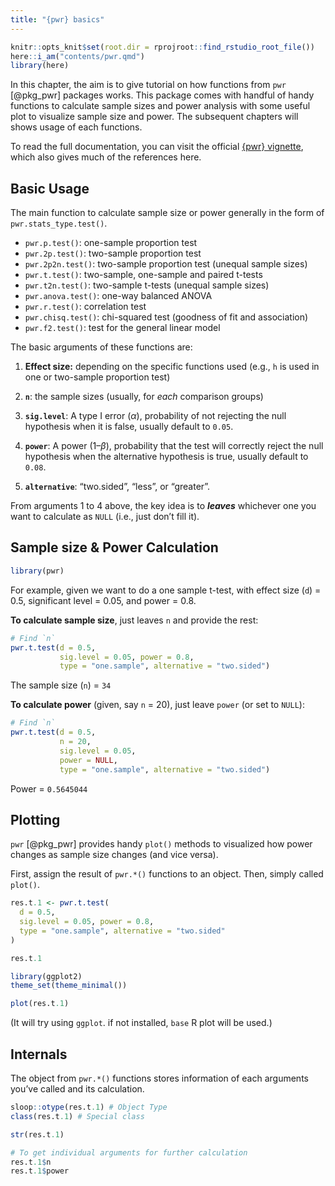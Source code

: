 ```yaml
---
title: "{pwr} basics"
---
```


```r
knitr::opts_knit$set(root.dir = rprojroot::find_rstudio_root_file())
here::i_am("contents/pwr.qmd")
library(here)
```

In this chapter, the aim is to give tutorial on how functions from `pwr` [@pkg_pwr] packages works. This package comes with handful of handy functions to calculate sample sizes and power analysis with some useful plot to visualize sample size and power. The subsequent chapters will shows usage of each functions.

To read the full documentation, you can visit the official [{pwr} vignette](https://cran.r-project.org/web/packages/pwr/vignettes/pwr-vignette.html), which also gives much of the references here.

## Basic Usage

The main function to calculate sample size or power generally in the form of `pwr.stats_type.test()`.

- `pwr.p.test()`: one-sample proportion test
- `pwr.2p.test()`: two-sample proportion test
- `pwr.2p2n.test()`: two-sample proportion test (unequal sample sizes)
- `pwr.t.test()`: two-sample, one-sample and paired t-tests
- `pwr.t2n.test()`: two-sample t-tests (unequal sample sizes)
- `pwr.anova.test()`: one-way balanced ANOVA
- `pwr.r.test()`: correlation test
- `pwr.chisq.test()`: chi-squared test (goodness of fit and association)
- `pwr.f2.test()`: test for the general linear model

The basic arguments of these functions are:

1. **Effect size:** depending on the specific functions used (e.g., `h` is used in one or two-sample proportion test)

2. **`n`**: the sample sizes (usually, for *each* comparison groups)

3. **`sig.level`**: A type I error ($\alpha$), probability of not rejecting the null hypothesis when it is false, usually default to `0.05`.

4. **`power`**: A power ($1 – β$), probability that the test will correctly reject the null hypothesis when the alternative hypothesis is true, usually default to `0.08`.

5. **`alternative`**: “two.sided”, “less”, or “greater”.

From arguments 1 to 4 above, the key idea is to _**leaves**_ whichever one you want to calculate as `NULL` (i.e., just don't fill it). 


## Sample size & Power Calculation

```r
library(pwr)
```


For example, given we want to do a one sample t-test, with effect size (`d`) = 0.5, significant level = 0.05, and power = 0.8. 

**To calculate sample size**, just leaves `n` and provide the rest:


```r
# Find `n`
pwr.t.test(d = 0.5, 
           sig.level = 0.05, power = 0.8, 
           type = "one.sample", alternative = "two.sided")
```

The sample size (`n`) = `34`


**To calculate power** (given, say `n` = 20), just leave `power` (or set to `NULL`):


```r
# Find `n`
pwr.t.test(d = 0.5, 
           n = 20,
           sig.level = 0.05,
           power = NULL,
           type = "one.sample", alternative = "two.sided")
```

Power = `0.5645044`


## Plotting


`pwr` [@pkg_pwr] provides handy `plot()` methods to visualized how power changes as sample size changes (and vice versa). 

First, assign the result of `pwr.*()` functions to an object. Then, simply called `plot()`. 

```r
res.t.1 <- pwr.t.test(
  d = 0.5,
  sig.level = 0.05, power = 0.8,
  type = "one.sample", alternative = "two.sided"
)

res.t.1
```

```r
library(ggplot2)
theme_set(theme_minimal())
```

```r
plot(res.t.1)
```

(It will try using `ggplot`. if not installed, `base` R plot will be used.)

## Internals

The object from `pwr.*()` functions stores information of each arguments you've called and its calculation. 

```r
sloop::otype(res.t.1) # Object Type
class(res.t.1) # Special class
```

```r
str(res.t.1)
```

```r
# To get individual arguments for further calculation
res.t.1$n
res.t.1$power
```

